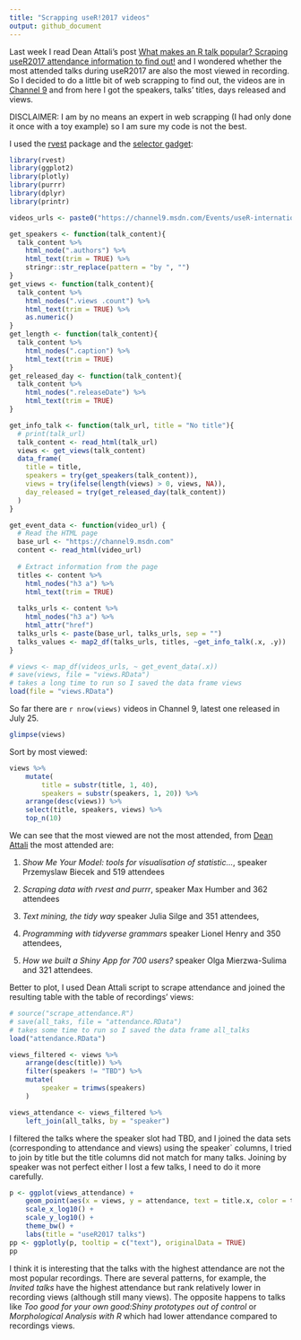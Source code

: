 ```yaml
---
title: "Scrapping useR!2017 videos"
output: github_document
---
```


Last week I read Dean Attali's post [What makes an R talk popular? Scraping useR2017 attendance information to find out!](What makes an R talk popular? Scraping useR2017 attendance information to find out!) and I wondered
whether the most attended talks during useR2017 are also the most viewed in recording. So I decided to do a little bit of 
web scrapping to find out, the videos are in
[Channel 9](https://channel9.msdn.com/Events/useR-international-R-User-conferences/useR-International-R-User-2017-Conference?sort=status&direction=desc&page=1) and from here I got the speakers, talks' titles, days released and views.

DISCLAIMER: I am by no means an expert in web scrapping (I had only done it once with a toy example) so
I am sure my code is not the best.

I used the [rvest](https://github.com/hadley/rvest) package and the [selector gadget](http://selectorgadget.com):

```r
library(rvest)
library(ggplot2)
library(plotly)
library(purrr)
library(dplyr)
library(printr)

videos_urls <- paste0("https://channel9.msdn.com/Events/useR-international-R-User-conferences/useR-International-R-User-2017-Conference?sort=status&direction=desc&page=", 1:16)

get_speakers <- function(talk_content){
  talk_content %>%
    html_node(".authors") %>%
    html_text(trim = TRUE) %>%
    stringr::str_replace(pattern = "by ", "")
}
get_views <- function(talk_content){
  talk_content %>%
    html_nodes(".views .count") %>%
    html_text(trim = TRUE) %>%
    as.numeric()
}
get_length <- function(talk_content){
  talk_content %>%
    html_nodes(".caption") %>%
    html_text(trim = TRUE) 
}
get_released_day <- function(talk_content){
  talk_content %>%
    html_nodes(".releaseDate") %>%
    html_text(trim = TRUE) 
}

get_info_talk <- function(talk_url, title = "No title"){ 
  # print(talk_url)
  talk_content <- read_html(talk_url) 
  views <- get_views(talk_content)
  data_frame(
    title = title,
    speakers = try(get_speakers(talk_content)),
    views = try(ifelse(length(views) > 0, views, NA)),
    day_released = try(get_released_day(talk_content))
  )
}

get_event_data <- function(video_url) {
  # Read the HTML page
  base_url <- "https://channel9.msdn.com"
  content <- read_html(video_url)
  
  # Extract information from the page
  titles <- content %>% 
    html_nodes("h3 a") %>%
    html_text(trim = TRUE)
  
  talks_urls <- content %>% 
    html_nodes("h3 a") %>%
    html_attr("href")
  talks_urls <- paste(base_url, talks_urls, sep = "")
  talks_values <- map2_df(talks_urls, titles, ~get_info_talk(.x, .y))
}

# views <- map_df(videos_urls, ~ get_event_data(.x))
# save(views, file = "views.RData")
# takes a long time to run so I saved the data frame views
load(file = "views.RData")
```

So far there are `r nrow(views)` videos in Channel 9, latest one released in
July 25. 

```r
glimpse(views)
```

Sort by most viewed:

```r
views %>%
    mutate(
        title = substr(title, 1, 40), 
        speakers = substr(speakers, 1, 20)) %>%
    arrange(desc(views)) %>%
    select(title, speakers, views) %>%
    top_n(10)
```

We can see that the most viewed are not the most attended, from [Dean Attali](http://deanattali.com/blog/user2017/) the most attended are:

1. *Show Me Your Model: tools for visualisation of statistic…*, speaker Przemyslaw Biecek 
and 519 attendees

2. *Scraping data with rvest and purrr*, speaker Max Humber 
and 362 attendees

3. *Text mining, the tidy way* speaker Julia Silge and 351 attendees, 

4. *Programming with tidyverse grammars* speaker Lionel Henry and 350 attendees, 

5. *How we built a Shiny App for 700 users?* speaker Olga Mierzwa-Sulima and 321 attendees.

Better to plot, I used Dean Attali script to scrape attendance and joined the 
resulting table with the table of recordings' views:

```r
# source("scrape_attendance.R")
# save(all_taks, file = "attendance.RData")
# takes some time to run so I saved the data frame all_talks
load("attendance.RData")

views_filtered <- views %>%
    arrange(desc(title)) %>%
    filter(speakers != "TBD") %>%
    mutate(
        speaker = trimws(speakers)
    )

views_attendance <- views_filtered %>%
    left_join(all_talks, by = "speaker")
```

I filtered the talks where the speaker slot had TBD, and I joined the data sets
(corresponding to attendance and views) using the speaker` columns, I tried 
to join by title but the title columns did not match for many talks. Joining by 
speaker was not perfect either I lost a few talks, I need to do it
more carefully.

```r
p <- ggplot(views_attendance) +
    geom_point(aes(x = views, y = attendance, text = title.x, color = type), alpha = 0.7) + 
    scale_x_log10() +
    scale_y_log10() +
    theme_bw() +
    labs(title = "useR2017 talks")
pp <- ggplotly(p, tooltip = c("text"), originalData = TRUE)
pp
```




I think it is interesting that the talks with the highest attendance are not 
the most popular recordings. There are several patterns, for example, the 
*Invited talks* have the highest attendance but rank relatively lower in recording views
(although still many views).
The opposite happens to talks like *Too good for your own good:Shiny prototypes 
out of control* or *Morphological Analysis with R* which had lower attendance compared
to recordings views.


